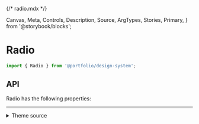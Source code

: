 {/* radio.mdx */}

  Canvas,
  Meta,
  Controls,
  Description,
  Source,
  ArgTypes,
  Stories,
  Primary,
} from '@storybook/blocks';


<Meta of={RadioStories} />

# Radio

```js
import { Radio } from '@portfolio/design-system';
```

<Primary />

## API

Radio has the following properties:

<Controls />

<Stories includePrimary={false} />

<hr />

<details>
<summary>Theme source</summary>

<Source dark language='jsx' code={ThemeFile} />
</details>
